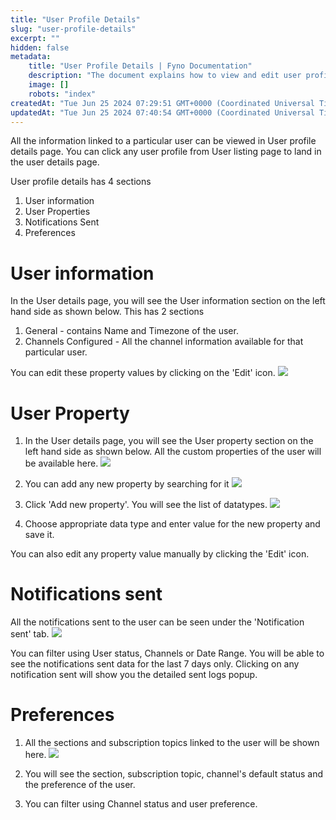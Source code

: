 ```yaml
---
title: "User Profile Details"
slug: "user-profile-details"
excerpt: ""
hidden: false
metadata:
    title: "User Profile Details | Fyno Documentation"
    description: "The document explains how to view and edit user profile details, including user information, properties, notifications sent, and preferences. It provides step-by-step instructions and screenshots for each section."
    image: []
    robots: "index"
createdAt: "Tue Jun 25 2024 07:29:51 GMT+0000 (Coordinated Universal Time)"
updatedAt: "Tue Jun 25 2024 07:40:54 GMT+0000 (Coordinated Universal Time)"
---
```


All the information linked to a particular user can be viewed in User profile details page. You can click any user profile from User listing page to land in the user details page.

User profile details has 4 sections

1. User information
2. User Properties
3. Notifications Sent
4. Preferences

# User information

In the User details page, you will see the User information section on the left hand side as shown below. This has 2 sections

1. General - contains Name and Timezone of the user.
2. Channels Configured - All the channel information available for that particular user.

You can edit these property values by clicking on the 'Edit' icon.
![](/images/aeed0a5-User_Info.png)

# User Property

1. In the User details page, you will see the User property section on the left hand side as shown below. All the custom properties of the user will be available here.
   ![](/images/00e987d-User_properties.png)

2. You can add any new property by searching for it
   ![](/images/46409a7-user_prop_wishlist.png)

3. Click 'Add new property'. You will see the list of datatypes.
   ![](/images/6dbb572-choose_datatype.png)

4. Choose appropriate data type and enter value for the new property and save it.

You can also edit any property value manually by clicking the 'Edit' icon.

# Notifications sent

All the notifications sent to the user can be seen under the 'Notification sent' tab.
![](/images/cabe381-Notif_Sent.png)

You can filter using User status, Channels or Date Range. You will be able to see the notifications sent data for the last 7 days only. Clicking on any notification sent will show you the detailed sent logs popup.

# Preferences

1. All the sections and subscription topics linked to the user will be shown here.
   ![](/images/a150dd9-Preferences.png)

2. You will see the section, subscription topic, channel's default status and the preference of the user.
3. You can filter using Channel status and user preference.
